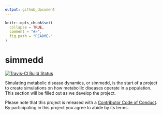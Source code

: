```yaml
---
output: github_document
---
```


<!-- README.md is generated from README.Rmd. Please edit that file -->

```r
knitr::opts_chunk$set(
  collapse = TRUE,
  comment = "#>",
  fig.path = "README-"
)
```

# simmedd

[![Travis-CI Build Status](https://travis-ci.org/lwjohnst86/simmedd.svg?branch=master)](https://travis-ci.org/lwjohnst86/simmedd)

Simulating metabolic disease dynamics, or simmedd, is the start of a project to 
create simulations on how metabolilc diseases operate in a population. This section
will be filled out as we develop the project.

Please note that this project is released with a [Contributor Code of Conduct](CONDUCT.md). 
By participating in this project you agree to abide by its terms.
